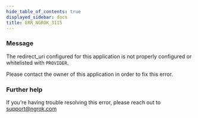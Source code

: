 ```yaml
---
hide_table_of_contents: true
displayed_sidebar: docs
title: ERR_NGROK_3115
---
```




### Message

The redirect_uri configured for this application is not properly configured or whitelisted with `PROVIDER`.

Please contact the owner of this application in order to fix this error.

<ErrorDetails error="err_ngrok_3115" />

### Further help

If you're having trouble resolving this error, please reach out to [support@ngrok.com](mailto:support@ngrok.com?subject=Help%20with%20ERR_NGROK_3115)
